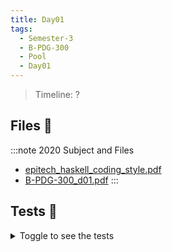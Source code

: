 ```yaml
---
title: Day01
tags:
  - Semester-3
  - B-PDG-300
  - Pool
  - Day01
---
```

> Timeline: ?


## Files 📂

:::note 2020 Subject and Files
- [epitech_haskell_coding_style.pdf](https://github.com/Studio-17/Epitech-Subjects/raw/main/Semester-3/B-PDG-300/Pool/Day01/epitech_haskell_coding_style.pdf)
- [B-PDG-300_d01.pdf](https://github.com/Studio-17/Epitech-Subjects/raw/main/Semester-3/B-PDG-300/Pool/Day01/B-PDG-300_d01.pdf)
:::

## Tests 🤖
<details>
  <summary>Toggle to see the tests</summary>
  <div>
Yo
  </div>
</details>


